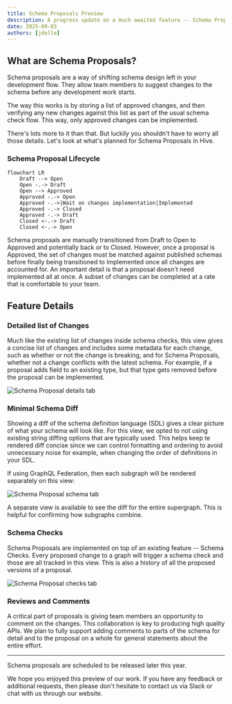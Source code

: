```yaml
---
title: Schema Proposals Preview
description: A progress update on a much awaited feature -- Schema Proposals!
date: 2025-09-03
authors: [jdolle]
---
```


## What are Schema Proposals?

Schema proposals are a way of shifting schema design left in your development flow. They allow team
members to suggest changes to the schema before any development work starts.

The way this works is by storing a list of approved changes, and then verifying any new changes
against this list as part of the usual schema check flow. This way, only approved changes can be
implemented.

There's lots more to it than that. But luckily you shouldn't have to worry all those details. Let's
look at what's planned for Schema Proposals in Hive.

### Schema Proposal Lifecycle

```mermaid
flowchart LR
    Draft --> Open
    Open -.-> Draft
    Open --> Approved
    Approved -.-> Open
    Approved -.->|Wait on changes implementation|Implemented
    Approved -.-> Closed
    Approved -.-> Draft
    Closed <-.-> Draft
    Closed <-.-> Open
```

Schema proposals are manually transitioned from Draft to Open to Approved and potentially back or to
Closed. However, once a proposal is Approved, the set of changes must be matched against published
schemas before finally being transitioned to Implemented once all changes are accounted for. An
important detail is that a proposal doesn't need implemented all at once. A subset of changes can be
completed at a rate that is comfortable to your team.

## Feature Details

### Detailed list of Changes

Much like the existing list of changes inside schema checks, this view gives a concise list of
changes and includes some metadata for each change, such as whether or not the change is breaking,
and for Schema Proposals, whether not a change conflicts with the latest schema. For example, if a
proposal adds field to an existing type, but that type gets removed before the proposal can be
implemented.

![Schema Proposal details tab](/changelog/2025-09-03-schema-proposals/details.png)

### Minimal Schema Diff

Showing a diff of the schema definition language (SDL) gives a clear picture of what your schema
will look like. For this view, we opted to not using existing string diffing options that are
typically used. This helps keep te rendered diff concise since we can control formatting and
ordering to avoid unnecessary noise for example, when changing the order of definitions in your SDL.

If using GraphQL Federation, then each subgraph will be rendered separately on this view:

![Schema Proposal schema tab](/changelog/2025-09-03-schema-proposals/schema-diff.png)

A separate view is available to see the diff for the entire supergraph. This is helpful for
confirming how subgraphs combine.

### Schema Checks

Schema Proposals are implemented on top of an existing feature -- Schema Checks. Every proposed
change to a graph will trigger a schema check and those are all tracked in this view. This is also a
history of all the proposed versions of a proposal.

![Schema Proposal checks tab](/changelog/2025-09-03-schema-proposals/checks.png)

### Reviews and Comments

A critical part of proposals is giving team members an opportunity to comment on the changes. This
collaboration is key to producing high quality APIs. We plan to fully support adding comments to
parts of the schema for detail and to the proposal on a whole for general statements about the
entire effort.

---

Schema proposals are scheduled to be released later this year.

We hope you enjoyed this preview of our work. If you have any feedback or additional requests, then
please don't hesitate to contact us via Slack or chat with us through our website.
